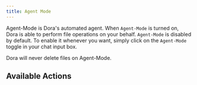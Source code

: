 ```yaml
---
title: Agent Mode
---
```


Agent-Mode is Dora's automated agent. When `Agent-Mode` is turned on, Dora is able to perform file operations on your behalf.
`Agent-Mode` is disabled by default. To enable it whenever you want, simply click on the `Agent-Mode` toggle in your chat input box.

<Note>Dora will never delete files on Agent-Mode.</Note>

## Available Actions
<Accordion title="Folder Creation">
</Accordion>

<Accordion title="Moving/Renaming Files and Folders">
</Accordion>

<Accordion title="Copying Files and Folders">
</Accordion>

<Accordion title="File Creation">
</Accordion>

<Accordion title="Navigating to a Folder">
</Accordion>
